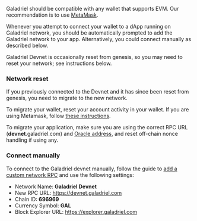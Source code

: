 Galadriel should be compatible with any wallet that supports EVM. Our recommendation is to use [MetaMask](https://metamask.io/).

Whenever you attempt to connect your wallet to a dApp running on Galadriel network, you should be automatically prompted to add the Galadriel network to your app. Alternatively, you could connect manually as described below.

Galadriel Devnet is occasionally reset from genesis, so you may need to reset your network; see instructions below.

### Network reset

If you previously connected to the Devnet and it has since been reset from genesis, you need to migrate to the new network.

To migrate your wallet, reset your account activity in your wallet. If you are using Metamask, follow [these instructions](https://support.metamask.io/hc/en-us/articles/360015488891-How-to-clear-your-account-activity-reset-account).

To migrate your application, make sure you are using the correct RPC URL (**devnet**.galadriel.com) and [Oracle address](/oracle-address), and reset off-chain nonce handling if using any.

### Connect manually

To connect to the Galadriel devnet manually, follow the guide to [add a custom network RPC](https://support.metamask.io/hc/en-us/articles/360043227612-How-to-add-a-custom-network-RPC) and use the following settings:

* Network Name: **Galadriel Devnet**
* New RPC URL: https://devnet.galadriel.com
* Chain ID: **696969**
* Currency Symbol: **GAL**
* Block Explorer URL: https://explorer.galadriel.com

